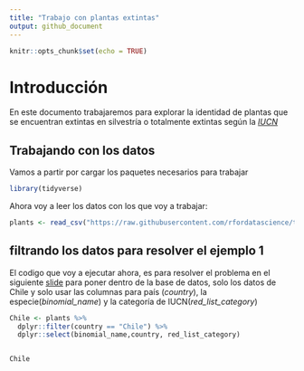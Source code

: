 ```yaml
---
title: "Trabajo con plantas extintas"
output: github_document
---
```


```r
knitr::opts_chunk$set(echo = TRUE)
```

# Introducción

En este documento trabajaremos para explorar la identidad de plantas que se encuentran extintas en silvestría o totalmente extintas según la [*IUCN*](https://www.iucnredlist.org/)


## Trabajando con los datos

Vamos a partir por cargar los paquetes necesarios para trabajar

```r
library(tidyverse)
```


Ahora voy a leer los datos con los que voy a trabajar:

```r
plants <- read_csv("https://raw.githubusercontent.com/rfordatascience/tidytuesday/master/data/2020/2020-08-18/plants.csv")
```

## filtrando los datos para resolver el ejemplo 1

El codigo que voy a ejecutar ahora, es para resolver el problema en el siguiente [slide](https://derek-corcoran-barrios.github.io/CursoProgrPres/Clase2/Clase2InvestigacionReproducible.html#29) para poner dentro de la base de datos, solo los datos de Chile y solo usar las columnas para país (*country*), la especie(*binomial_name*) y la categoría de IUCN(*red_list_category*) 

```r
Chile <- plants %>% 
  dplyr::filter(country == "Chile") %>% 
  dplyr::select(binomial_name,country, red_list_category)


Chile
```


